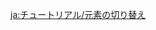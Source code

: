 {{Tutorial
|title    = Switch Element
|about    = Element
|image1   = Tutorial Switch Element.png
|text1    = {{Color|help|Resonate with Geo}} at the Statue of The Seven in Liyue to convert your element to Geo, and acquire Geo Elemental Skill and Elemental Burst.<br />Return to the Statue of The Seven in Mondstadt and {{Color|help|resonate with Anemo}} to reacquire Anemo abilities.
}}

[[ja:チュートリアル/元素の切り替え]]